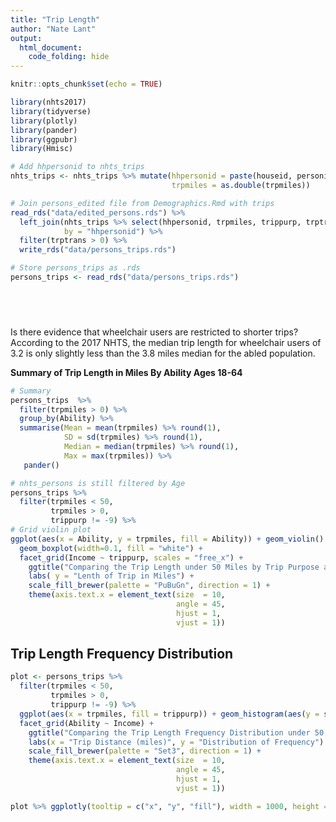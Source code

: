 ```yaml
---
title: "Trip Length"
author: "Nate Lant"
output: 
  html_document:
    code_folding: hide
---
```


```r
knitr::opts_chunk$set(echo = TRUE)

library(nhts2017)
library(tidyverse)
library(plotly)
library(pander)
library(ggpubr)
library(Hmisc)
```

```r
# Add hhpersonid to nhts_trips
nhts_trips <- nhts_trips %>% mutate(hhpersonid = paste(houseid, personid, sep = "-"),
                                    trpmiles = as.double(trpmiles))

# Join persons_edited file from Demographics.Rmd with trips
read_rds("data/edited_persons.rds") %>% 
  left_join(nhts_trips %>% select(hhpersonid, trpmiles, trippurp, trptrans, trvlcmin, psgr_flg), 
            by = "hhpersonid") %>%
  filter(trptrans > 0) %>%
  write_rds("data/persons_trips.rds")

# Store persons_trips as .rds
persons_trips <- read_rds("data/persons_trips.rds")



 
```

Is there evidence that wheelchair users are restricted to shorter trips? According to the 2017 NHTS, the median trip length for wheelchair users of 3.2 is only slightly less than the 3.8 miles median for the abled population.

**Summary of Trip Length in Miles By Ability Ages 18-64**
```r
# Summary
persons_trips  %>%
  filter(trpmiles > 0) %>%
  group_by(Ability) %>%
  summarise(Mean = mean(trpmiles) %>% round(1),
            SD = sd(trpmiles) %>% round(1),
            Median = median(trpmiles) %>% round(1),
            Max = max(trpmiles)) %>%
   pander()
```

```r
# nhts_persons is still filtered by Age
persons_trips %>%
  filter(trpmiles < 50,
         trpmiles > 0,
         trippurp != -9) %>%
# Grid violin plot
ggplot(aes(x = Ability, y = trpmiles, fill = Ability)) + geom_violin() +
  geom_boxplot(width=0.1, fill = "white") +
  facet_grid(Income ~ trippurp, scales = "free_x") +
    ggtitle("Comparing the Trip Length under 50 Miles by Trip Purpose and Income Group", subtitle = "Comparison of Ability Ages 18-24") +
    labs( y = "Lenth of Trip in Miles") +
    scale_fill_brewer(palette = "PuBuGn", direction = 1) + 
    theme(axis.text.x = element_text(size  = 10, 
                                     angle = 45,
                                     hjust = 1,
                                     vjust = 1))

```

## Trip Length Frequency Distribution

```r
plot <- persons_trips %>%
  filter(trpmiles < 50,
         trpmiles > 0,
         trippurp != -9) %>%
  ggplot(aes(x = trpmiles, fill = trippurp)) + geom_histogram(aes(y = stat(width*density)), alpha = 0.7, position = "identity") +
  facet_grid(Ability ~ Income) +
    ggtitle("Comparing the Trip Length Frequency Distribution under 50 Miles by Trip Purpose and Income group Ages 18-24", subtitle = "Comparison of Ability") +
    labs(x = "Trip Distance (miles)", y = "Distribution of Frequency") +
    scale_fill_brewer(palette = "Set3", direction = 1) + 
    theme(axis.text.x = element_text(size  = 10, 
                                     angle = 45,
                                     hjust = 1,
                                     vjust = 1))

plot %>% ggplotly(tooltip = c("x", "y", "fill"), width = 1000, height = 1000)
```